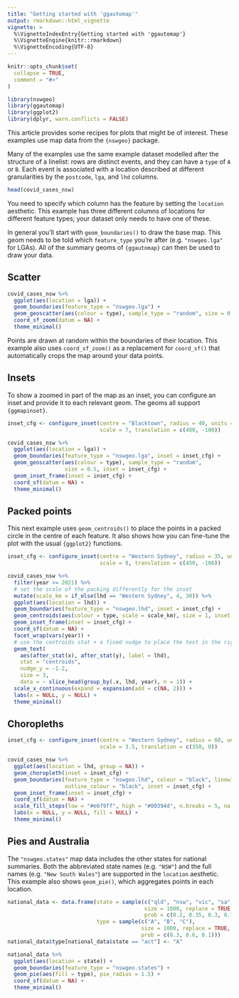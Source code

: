 ```yaml
---
title: "Getting started with 'ggautomap'"
output: rmarkdown::html_vignette
vignette: >
  %\VignetteIndexEntry{Getting started with 'ggautomap'}
  %\VignetteEngine{knitr::rmarkdown}
  %\VignetteEncoding{UTF-8}
---
```


```r
knitr::opts_chunk$set(
  collapse = TRUE,
  comment = "#>"
)
```

```r
library(nswgeo)
library(ggautomap)
library(ggplot2)
library(dplyr, warn.conflicts = FALSE)
```

This article provides some recipes for plots that might be of interest. These
examples use map data from the `{nswgeo}` package.

Many of the examples use the same example dataset modelled after the structure
of a linelist: rows are distinct events, and they can have a `type` of `A` or `B`.
Each event is associated with a location described at different granularities by
the `postcode`, `lga`, and `lhd` columns.

```r
head(covid_cases_nsw)
```

You need to specify which column has the feature by setting the `location`
aesthetic. This example has three different columns of locations for different
feature types; your dataset only needs to have one of these.

In general you'll start with `geom_boundaries()` to draw the base map. This geom
needs to be told which `feature_type` you're after (e.g. `"nswgeo.lga"` for LGAs).
All of the summary geoms of `{ggautomap}` can then be used to draw your data.

## Scatter

```r
covid_cases_nsw %>%
  ggplot(aes(location = lga)) +
  geom_boundaries(feature_type = "nswgeo.lga") +
  geom_geoscatter(aes(colour = type), sample_type = "random", size = 0.5) +
  coord_sf_zoom(datum = NA) +
  theme_minimal()
```

Points are drawn at random within the boundaries of their location.
This example also uses `coord_sf_zoom()` as a replacement for `coord_sf()` that
automatically crops the map around your data points.


## Insets

To show a zoomed in part of the map as an inset, you can configure an inset and
provide it to each relevant geom. The geoms all support `{ggmapinset}`.

```r
inset_cfg <- configure_inset(centre = "Blacktown", radius = 40, units = "km",
                             scale = 7, translation = c(400, -100))

covid_cases_nsw %>%
  ggplot(aes(location = lga)) +
  geom_boundaries(feature_type = "nswgeo.lga", inset = inset_cfg) +
  geom_geoscatter(aes(colour = type), sample_type = "random",
                  size = 0.5, inset = inset_cfg) +
  geom_inset_frame(inset = inset_cfg) +
  coord_sf(datum = NA) +
  theme_minimal()
```

## Packed points

This next example uses `geom_centroids()` to place the points in a
packed circle in the centre of each feature. It also shows how you can
fine-tune the plot with the usual `{ggplot2}` functions.

```r
inset_cfg <- configure_inset(centre = "Western Sydney", radius = 35, units = "km",
                             scale = 8, translation = c(450, -100))

covid_cases_nsw %>%
  filter(year >= 2021) %>%
  # set the scale of the packing differently for the inset
  mutate(scale_km = if_else(lhd == "Western Sydney", 4, 30)) %>%
  ggplot(aes(location = lhd)) +
  geom_boundaries(feature_type = "nswgeo.lhd", inset = inset_cfg) +
  geom_centroids(aes(colour = type, scale = scale_km), size = 1, inset = inset_cfg) +
  geom_inset_frame(inset = inset_cfg) +
  coord_sf(datum = NA) +
  facet_wrap(vars(year)) +
  # use the centroids stat + a fixed nudge to place the text in the right area
  geom_text(
    aes(after_stat(x), after_stat(y), label = lhd),
    stat = "centroids",
    nudge_y = -1.2,
    size = 3,
    data = ~ slice_head(group_by(.x, lhd, year), n = 1)) +
  scale_x_continuous(expand = expansion(add = c(NA, 2))) +
  labs(x = NULL, y = NULL) +
  theme_minimal()
```

## Choropleths

```r
inset_cfg <- configure_inset(centre = "Western Sydney", radius = 60, units = "km",
                             scale = 3.5, translation = c(350, 0))

covid_cases_nsw %>%
  ggplot(aes(location = lhd, group = NA)) +
  geom_choropleth(inset = inset_cfg) +
  geom_boundaries(feature_type = "nswgeo.lhd", colour = "black", linewidth = 0.1,
                  outline_colour = "black", inset = inset_cfg) +
  geom_inset_frame(inset = inset_cfg) +
  coord_sf(datum = NA) +
  scale_fill_steps(low = "#e6f9ff", high = "#00394d", n.breaks = 5, na.value = "white") +
  labs(x = NULL, y = NULL, fill = NULL) +
  theme_minimal()
```

## Pies and Australia

The `"nswgeo.states"` map data includes the other states for national summaries.
Both the abbreviated state names (e.g. `"NSW"`) and the full names (e.g.
`"New South Wales"`) are supported in the `location` aesthetic.
This example also shows `geom_pie()`, which aggregates points in each location.

```r
national_data <- data.frame(state = sample(c("qld", "nsw", "vic", "sa", "act"),
                                           size = 1000, replace = TRUE,
                                           prob = c(0.2, 0.35, 0.3, 0.1, 0.05)),
                            type = sample(c("A", "B", "C"),
                                          size = 1000, replace = TRUE,
                                          prob = c(0.3, 0.6, 0.1)))
national_data$type[national_data$state == "act"] <- "A"

national_data %>%
  ggplot(aes(location = state)) +
  geom_boundaries(feature_type = "nswgeo.states") +
  geom_pie(aes(fill = type), pie_radius = 1.5) +
  coord_sf(datum = NA) +
  theme_minimal()
```
